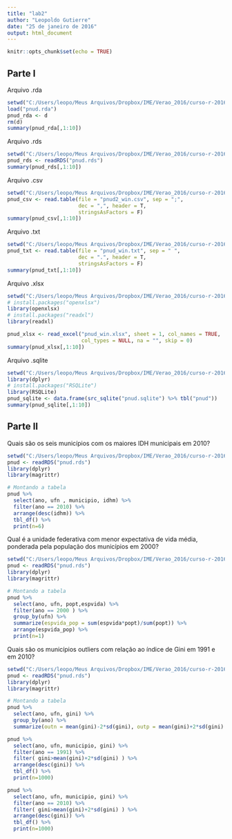 ```yaml
---
title: "lab2"
author: "Leopoldo Gutierre"
date: "25 de janeiro de 2016"
output: html_document
---
```


```r
knitr::opts_chunk$set(echo = TRUE)
```


## Parte I

Arquivo .rda
```r
setwd("C:/Users/leopo/Meus Arquivos/Dropbox/IME/Verao_2016/curso-r-2016/Laboratorios/lab2_dados/")
load("pnud.rda")
pnud_rda <- d
rm(d)
summary(pnud_rda[,1:10])
```


Arquivo .rds
```r
setwd("C:/Users/leopo/Meus Arquivos/Dropbox/IME/Verao_2016/curso-r-2016/Laboratorios/lab2_dados/")
pnud_rds <- readRDS("pnud.rds")  
summary(pnud_rds[,1:10])
```


Arquivo .csv
```r
setwd("C:/Users/leopo/Meus Arquivos/Dropbox/IME/Verao_2016/curso-r-2016/Laboratorios/lab2_dados/")
pnud_csv <- read.table(file = "pnud2_win.csv", sep = ";",
                       dec = ",", header = T, 
                       stringsAsFactors = F)
summary(pnud_csv[,1:10])
```

Arquivo .txt
```r
setwd("C:/Users/leopo/Meus Arquivos/Dropbox/IME/Verao_2016/curso-r-2016/Laboratorios/lab2_dados/")
pnud_txt <- read.table(file = "pnud_win.txt", sep = " ",
                       dec = ".", header = T, 
                       stringsAsFactors = F)
summary(pnud_txt[,1:10])
```

Arquivo .xlsx
```r
setwd("C:/Users/leopo/Meus Arquivos/Dropbox/IME/Verao_2016/curso-r-2016/Laboratorios/lab2_dados/")
# install.packages("openxlsx")
library(openxlsx)
# install.packages("readxl")
library(readxl)

pnud_xlsx <- read_excel("pnud_win.xlsx", sheet = 1, col_names = TRUE,
                        col_types = NULL, na = "", skip = 0)
summary(pnud_xlsx[,1:10])
```

Arquivo .sqlite
```r
setwd("C:/Users/leopo/Meus Arquivos/Dropbox/IME/Verao_2016/curso-r-2016/Laboratorios/lab2_dados/")
library(dplyr)
# install.packages("RSQLite")
library(RSQLite)
pnud_sqlite <- data.frame(src_sqlite("pnud.sqlite") %>% tbl("pnud"))
summary(pnud_sqlite[,1:10])
```

## Parte II

Quais são os seis municípios com os maiores IDH municipais em 2010?
```r
setwd("C:/Users/leopo/Meus Arquivos/Dropbox/IME/Verao_2016/curso-r-2016/Laboratorios/lab2_dados/")
pnud <- readRDS("pnud.rds")  
library(dplyr)
library(magrittr)

# Montando a tabela
pnud %>%
  select(ano, ufn , municipio, idhm) %>%
  filter(ano == 2010) %>%  
  arrange(desc(idhm)) %>%
  tbl_df() %>% 
  print(n=6)

```


Qual é a unidade federativa com menor expectativa de vida média, ponderada pela população dos municípios em 2000?
```r
setwd("C:/Users/leopo/Meus Arquivos/Dropbox/IME/Verao_2016/curso-r-2016/Laboratorios/lab2_dados/")
pnud <- readRDS("pnud.rds")  
library(dplyr)
library(magrittr)

# Montando a tabela
pnud %>%
  select(ano, ufn, popt,espvida) %>%
  filter(ano == 2000 ) %>%  
  group_by(ufn) %>%
  summarize(espvida_pop = sum(espvida*popt)/sum(popt)) %>% 
  arrange(espvida_pop) %>% 
  print(n=1)
```


Quais são os municípios outliers com relação ao índice de Gini em 1991 e em 2010?
```r
setwd("C:/Users/leopo/Meus Arquivos/Dropbox/IME/Verao_2016/curso-r-2016/Laboratorios/lab2_dados/")
pnud <- readRDS("pnud.rds")  
library(dplyr)
library(magrittr)

# Montando a tabela
pnud %>%
  select(ano, ufn, gini) %>%
  group_by(ano) %>%
  summarize(outn = mean(gini)-2*sd(gini), outp = mean(gini)+2*sd(gini) )

pnud %>%
  select(ano, ufn, municipio, gini) %>%
  filter(ano == 1991) %>%
  filter( gini>mean(gini)+2*sd(gini) ) %>%
  arrange(desc(gini)) %>% 
  tbl_df() %>% 
  print(n=1000)

pnud %>%
  select(ano, ufn, municipio, gini) %>%
  filter(ano == 2010) %>%
  filter( gini>mean(gini)+2*sd(gini) ) %>%
  arrange(desc(gini)) %>% 
  tbl_df() %>% 
  print(n=1000)
```
